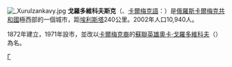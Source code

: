 {{coord|46|05|N|41|56|E|display=title}}
[[File:_Xurulzankavy.jpg|thumb]]
'''戈羅多維科夫斯克'''（{{lang-ru|Городовико́вск}}、[[卡爾梅克語|卡爾梅克語]]：{{lang|xal|Башнта}}）是[[俄羅斯|俄羅斯]][[卡爾梅克共和國|卡爾梅克共和國]]極西部的一個城市，距[[埃利斯塔|埃利斯塔]]240公里。2002年人口10,940人。

1872年建立，1971年設市，並改以[[卡爾梅克人|卡爾梅克裔]]的[[蘇聯英雄|蘇聯英雄]][[奧卡·戈羅多維科夫|奧卡·戈羅多維科夫]]（{{lang|ru|Ока Иванович Городовиков}}）為名。

{{卡爾梅克共和國行政區劃}}

[[Category:卡爾梅克共和國城市|Г]]